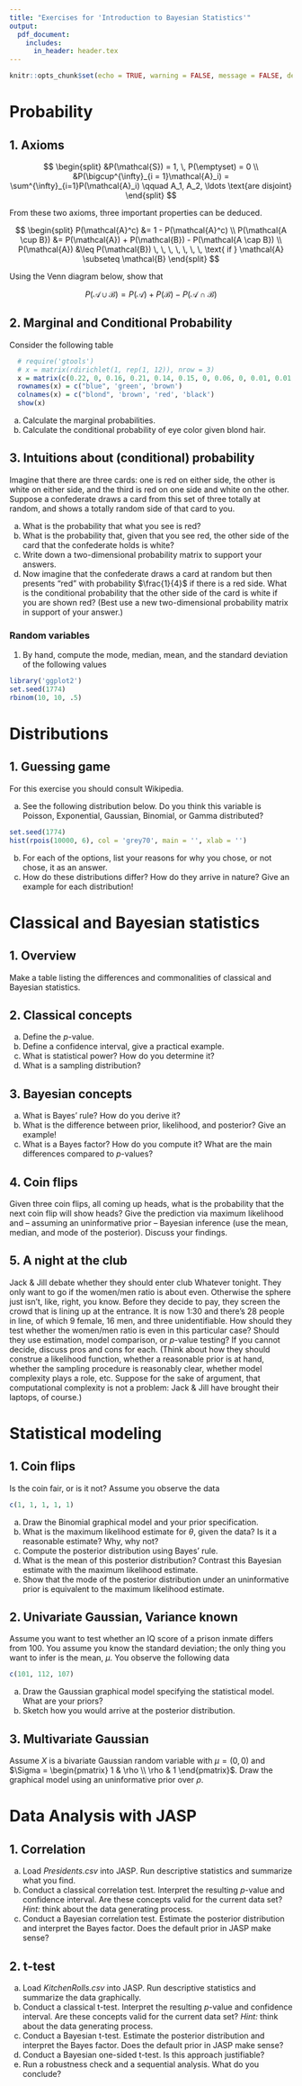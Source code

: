 ```yaml
---
title: "Exercises for 'Introduction to Bayesian Statistics'"
output:
  pdf_document:
    includes:
      in_header: header.tex
---
```


```r
knitr::opts_chunk$set(echo = TRUE, warning = FALSE, message = FALSE, dev.args = list(bg = 'transparent'), fig.align = 'center', fig.width = 3, fig.height = 2)
```

# Probability
## 1. Axioms

$$
\begin{split}
&P(\mathcal{S}) = 1, \,  P(\emptyset) = 0 \\
&P(\bigcup^{\infty}_{i = 1}\mathcal{A}_i) = \sum^{\infty}_{i=1}P(\mathcal{A}_i) \qquad A_1, A_2, \ldots \text{are disjoint}
\end{split}
$$

From these two axioms, three important properties can be deduced.

$$
\begin{split}
P(\mathcal{A}^c) &= 1 - P(\mathcal{A}^c) \\
P(\mathcal{A \cup B}) &= P(\mathcal{A}) + P(\mathcal{B}) - P(\mathcal{A \cap B}) \\
P(\mathcal{A}) &\leq P(\mathcal{B}) \, \, \, \, \, \, \, \text{  if   } \mathcal{A} \subseteq \mathcal{B}
\end{split}
$$

Using the Venn diagram below, show that

$$
P(\mathcal{A} \cup \mathcal{B}) = P(\mathcal{A}) + P(\mathcal{B}) - P(\mathcal{A} \cap \mathcal{B})
$$

\begin{center}
  \begin{tikzpicture}[fill=lightgray]
    \scope
            (-2,-2) rectangle (2,2)
            (1,0) circle (1);
      \fill[blue, opacity = .5] (0,0) circle (1);
    \endscope
    
    \scope
            (-2,-2) rectangle (2,2)
            (0,0) circle (1);
      \fill[red, opacity = .5] (1,0) circle (1);
    \endscope
  
    \draw (0,0) circle (1) (0,1)  node [text=black,above] {$\mathcal{A}$}
          (1,0) circle (1) (1,1)  node [text=black,above] {$\mathcal{B}$}
          (1,0) circle (1) (1,1)  node [text=black,below, xshift = -.50cm, yshift = -.65cm] {$\mathcal{A \cap B}$}
          (-2,-2) rectangle (3,2) node [text=black,above] {$\mathcal{S}$};
  \end{tikzpicture}
\end{center}

## 2. Marginal and Conditional Probability
Consider the following table

```r
  # require('gtools')
  # x = matrix(rdirichlet(1, rep(1, 12)), nrow = 3)
  x = matrix(c(0.22, 0, 0.16, 0.21, 0.14, 0.15, 0, 0.06, 0, 0.01, 0.01, 0.04), nrow = 3)
  rownames(x) = c("blue", 'green', 'brown')
  colnames(x) = c("blond", 'brown', 'red', 'black')
  show(x)
```

a. Calculate the marginal probabilities.
b. Calculate the conditional probability of eye color given blond hair.

## 3. Intuitions about (conditional) probability
Imagine that there are three cards: one is red on either side, the other is white on either side, and the third is red on one side and white on the other. Suppose a confederate draws a card from this set of three totally at random, and shows a totally random side of that card to you.

a. What is the probability that what you see is red?
b. What is the probability that, given that you see red, the other side of the card that the confederate holds is white?
c. Write down a two-dimensional probability matrix to support your answers.
d. Now imagine that the confederate draws a card at random but then presents "red" with probability $\frac{1}{4}$ if there is a red side. What is the conditional probability that the other side of the card is white if you are shown red? (Best use a new two-dimensional probability matrix in support of your answer.)

### Random variables

1) By hand, compute the mode, median, mean, and the standard deviation of the following values

```r
library('ggplot2')
set.seed(1774)
rbinom(10, 10, .5)
```

# Distributions

## 1. Guessing game
For this exercise you should consult Wikipedia.

a. See the following distribution below. Do you think this variable is Poisson, Exponential, Gaussian, Binomial, or Gamma distributed?

```r
set.seed(1774)
hist(rpois(10000, 6), col = 'grey70', main = '', xlab = '')
```

b. For each of the options, list your reasons for why you chose, or not chose, it as an answer.
c. How do these distributions differ? How do they arrive in nature? Give an example for each distribution!

# Classical and Bayesian statistics
## 1. Overview
Make a table listing the differences and commonalities of classical and Bayesian statistics.

## 2. Classical concepts
a. Define the *p*-value.
b. Define a confidence interval, give a practical example.
c. What is statistical power? How do you determine it?
d. What is a sampling distribution?

## 3. Bayesian concepts
a. What is Bayes' rule? How do you derive it?
b. What is the difference between prior, likelihood, and posterior? Give an example!
c. What is a Bayes factor? How do you compute it? What are the main differences compared to *p*-values?

## 4. Coin flips 
Given three coin flips, all coming up heads, what is the probability that the next coin flip will show heads? Give the prediction via maximum likelihood and -- assuming an uninformative prior -- Bayesian inference (use the mean, median, and mode of the posterior). Discuss your findings.

## 5. A night at the club
Jack & Jill debate whether they should enter club Whatever tonight. They only want to go if the women/men ratio is about even. Otherwise the sphere just isn't, like, right, you know. Before they decide to pay, they screen the crowd that is lining up at the entrance. It is now 1:30 and there's 28 people in line, of which 9 female, 16 men, and three unidentifiable. How should they test whether the women/men ratio is even in this particular case? Should they use estimation, model comparison, or $p$-value testing? If you cannot decide, discuss pros and cons for each. (Think about how they should construe a likelihood function, whether a reasonable prior is at hand, whether the sampling procedure is reasonably clear, whether model complexity plays a role, etc. Suppose for the sake of argument, that computational complexity is not a problem: Jack & Jill have brought their laptops, of course.)

# Statistical modeling
## 1. Coin flips
Is the coin fair, or is it not? Assume you observe the data
```r
c(1, 1, 1, 1, 1)
```

a. Draw the Binomial graphical model and your prior specification.
b. What is the maximum likelihood estimate for $\theta$, given the data? Is it a reasonable estimate? Why, why not?
c. Compute the posterior distribution using Bayes' rule.
d. What is the mean of this posterior distribution? Contrast this Bayesian estimate with the maximum likelihood estimate.
e. Show that the mode of the posterior distribution under an uninformative prior is equivalent to the maximum likelihood estimate.

## 2. Univariate Gaussian, Variance known
Assume you want to test whether an IQ score of a prison inmate differs from 100. You assume you know the standard deviation; the only thing you want to infer is the mean, $\mu$. You observe the following data

```r
c(101, 112, 107)
```

a. Draw the Gaussian graphical model specifying the statistical model. What are your priors?
b. Sketch how you would arrive at the posterior distribution.

## 3. Multivariate Gaussian
Assume $X$ is a bivariate Gaussian random variable with $\mu = (0, 0)$ and $\Sigma = \begin{pmatrix} 1 & \rho \\ \rho & 1 \end{pmatrix}$. Draw the graphical model using an uninformative prior over $\rho$.


# Data Analysis with JASP
## 1. Correlation
a. Load *Presidents.csv* into JASP. Run descriptive statistics and summarize what you find.
b. Conduct a classical correlation test. Interpret the resulting *p*-value and confidence interval. Are these concepts valid for the current data set? *Hint:* think about the data generating process.
c. Conduct a Bayesian correlation test. Estimate the posterior distribution and interpret the Bayes factor. Does the default prior in JASP make sense?

## 2. t-test
a. Load *KitchenRolls.csv* into JASP. Run descriptive statistics and summarize the data graphically.
b. Conduct a classical t-test. Interpret the resulting *p*-value and confidence interval. Are these concepts valid for the current data set? *Hint:* think about the data generating process.
c. Conduct a Bayesian t-test. Estimate the posterior distribution and interpret the Bayes factor. Does the default prior in JASP make sense?
d. Conduct a Bayesian one-sided t-test. Is this approach justifiable?
e. Run a robustness check and a sequential analysis. What do you conclude?